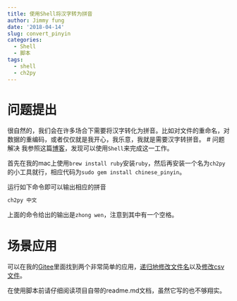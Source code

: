 ```yaml
---
title: 使用Shell将汉字转为拼音
author: Jimmy fung
date: '2018-04-14'
slug: convert_pinyin
categories:
  - Shell
  - 脚本
tags:
  - shell
  - ch2py
---
```


# 问题提出
很自然的，我们会在许多场合下需要将汉字转化为拼音。比如对文件的重命名，对数据的重编码，或者仅仅就是我开心，我乐意，我就是需要汉字转拼音。
# 问题解决
我参照这篇[博客](https://blog.csdn.net/hanchaohao2012/article/details/53678319)，发现可以使用`Shell`来完成这一工作。

首先在我的mac上使用`brew install ruby`安装`ruby`，然后再安装一个名为`ch2py`的小工具就行，相应代码为`sudo gem install chinese_pinyin`。

运行如下命令即可以输出相应的拼音
```bash
ch2py 中文
```

上面的命令给出的输出是`zhong wen`，注意到其中有一个空格。

# 场景应用
可以在我的[Gitee](https://gitee.com/jfung_org/scripts)里面找到两个非常简单的应用，[递归地修改文件名](https://gitee.com/jfung_org/scripts/blob/master/han_convert_pinyin/changeFileName.sh)以及[修改csv文件](https://gitee.com/jfung_org/scripts/blob/master/han_convert_pinyin/changeFileContent.sh)。

在使用脚本前请仔细阅读项目自带的readme.md文档，虽然它写的也不够翔实。
